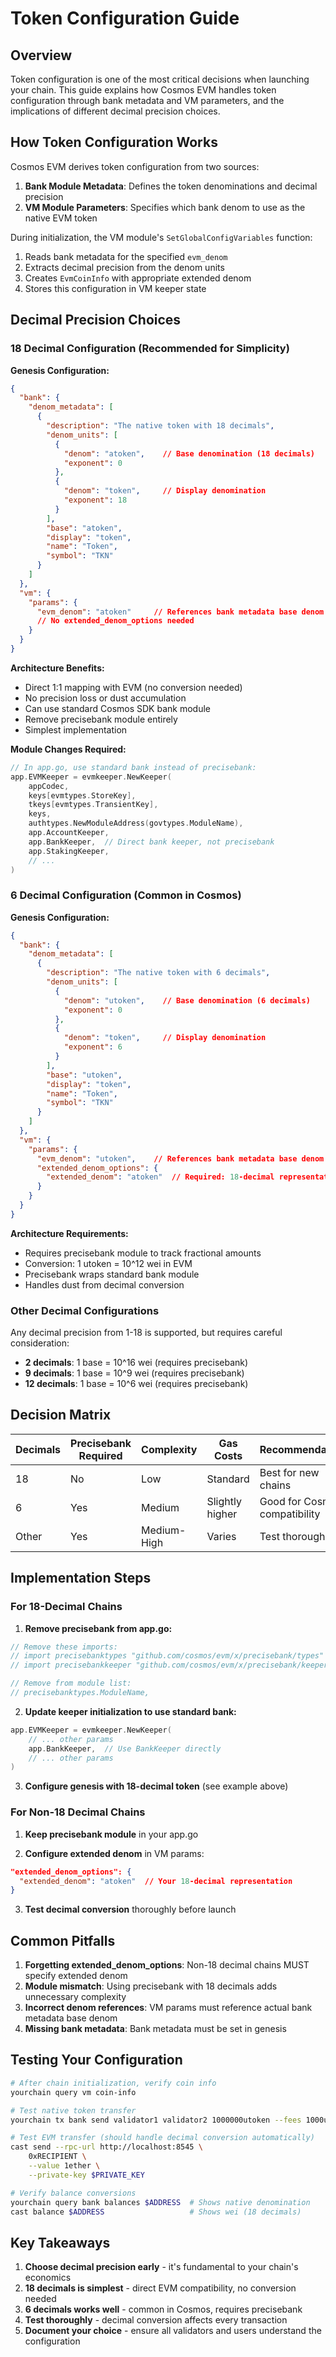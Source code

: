 # Token Configuration Guide

## Overview

Token configuration is one of the most critical decisions when launching your chain. This guide explains how Cosmos EVM handles token configuration through bank metadata and VM parameters, and the implications of different decimal precision choices.

## How Token Configuration Works

Cosmos EVM derives token configuration from two sources:

1. **Bank Module Metadata**: Defines the token denominations and decimal precision
2. **VM Module Parameters**: Specifies which bank denom to use as the native EVM token

During initialization, the VM module's `SetGlobalConfigVariables` function:
1. Reads bank metadata for the specified `evm_denom`
2. Extracts decimal precision from the denom units
3. Creates `EvmCoinInfo` with appropriate extended denom
4. Stores this configuration in VM keeper state

## Decimal Precision Choices

### 18 Decimal Configuration (Recommended for Simplicity)

**Genesis Configuration:**
```json
{
  "bank": {
    "denom_metadata": [
      {
        "description": "The native token with 18 decimals",
        "denom_units": [
          {
            "denom": "atoken",    // Base denomination (18 decimals)
            "exponent": 0
          },
          {
            "denom": "token",     // Display denomination
            "exponent": 18
          }
        ],
        "base": "atoken",
        "display": "token",
        "name": "Token",
        "symbol": "TKN"
      }
    ]
  },
  "vm": {
    "params": {
      "evm_denom": "atoken"     // References bank metadata base denom
      // No extended_denom_options needed
    }
  }
}
```

**Architecture Benefits:**
- Direct 1:1 mapping with EVM (no conversion needed)
- No precision loss or dust accumulation
- Can use standard Cosmos SDK bank module
- Remove precisebank module entirely
- Simplest implementation

**Module Changes Required:**
```go
// In app.go, use standard bank instead of precisebank:
app.EVMKeeper = evmkeeper.NewKeeper(
    appCodec,
    keys[evmtypes.StoreKey],
    tkeys[evmtypes.TransientKey],
    keys,
    authtypes.NewModuleAddress(govtypes.ModuleName),
    app.AccountKeeper,
    app.BankKeeper,  // Direct bank keeper, not precisebank
    app.StakingKeeper,
    // ...
)
```

### 6 Decimal Configuration (Common in Cosmos)

**Genesis Configuration:**
```json
{
  "bank": {
    "denom_metadata": [
      {
        "description": "The native token with 6 decimals",
        "denom_units": [
          {
            "denom": "utoken",    // Base denomination (6 decimals)
            "exponent": 0
          },
          {
            "denom": "token",     // Display denomination
            "exponent": 6
          }
        ],
        "base": "utoken",
        "display": "token",
        "name": "Token",
        "symbol": "TKN"
      }
    ]
  },
  "vm": {
    "params": {
      "evm_denom": "utoken",    // References bank metadata base denom
      "extended_denom_options": {
        "extended_denom": "atoken"  // Required: 18-decimal representation for EVM
      }
    }
  }
}
```

**Architecture Requirements:**
- Requires precisebank module to track fractional amounts
- Conversion: 1 utoken = 10^12 wei in EVM
- Precisebank wraps standard bank module
- Handles dust from decimal conversion

### Other Decimal Configurations

Any decimal precision from 1-18 is supported, but requires careful consideration:

- **2 decimals**: 1 base = 10^16 wei (requires precisebank)
- **9 decimals**: 1 base = 10^9 wei (requires precisebank)
- **12 decimals**: 1 base = 10^6 wei (requires precisebank)

## Decision Matrix

| Decimals | Precisebank Required | Complexity | Gas Costs | Recommendation |
|----------|---------------------|------------|-----------|----------------|
| 18 | No | Low | Standard | Best for new chains |
| 6 | Yes | Medium | Slightly higher | Good for Cosmos compatibility |
| Other | Yes | Medium-High | Varies | Test thoroughly |

## Implementation Steps

### For 18-Decimal Chains

1. **Remove precisebank from app.go:**
```go
// Remove these imports:
// import precisebanktypes "github.com/cosmos/evm/x/precisebank/types"
// import precisebankkeeper "github.com/cosmos/evm/x/precisebank/keeper"

// Remove from module list:
// precisebanktypes.ModuleName,
```

2. **Update keeper initialization to use standard bank:**
```go
app.EVMKeeper = evmkeeper.NewKeeper(
    // ... other params
    app.BankKeeper,  // Use BankKeeper directly
    // ... other params
)
```

3. **Configure genesis with 18-decimal token** (see example above)

### For Non-18 Decimal Chains

1. **Keep precisebank module** in your app.go

2. **Configure extended denom** in VM params:
```json
"extended_denom_options": {
  "extended_denom": "atoken"  // Your 18-decimal representation
}
```

3. **Test decimal conversion** thoroughly before launch

## Common Pitfalls

1. **Forgetting extended_denom_options**: Non-18 decimal chains MUST specify extended denom
2. **Module mismatch**: Using precisebank with 18 decimals adds unnecessary complexity
3. **Incorrect denom references**: VM params must reference actual bank metadata base denom
4. **Missing bank metadata**: Bank metadata must be set in genesis

## Testing Your Configuration

```bash
# After chain initialization, verify coin info
yourchain query vm coin-info

# Test native token transfer
yourchain tx bank send validator1 validator2 1000000utoken --fees 1000utoken

# Test EVM transfer (should handle decimal conversion automatically)
cast send --rpc-url http://localhost:8545 \
    0xRECIPIENT \
    --value 1ether \
    --private-key $PRIVATE_KEY

# Verify balance conversions
yourchain query bank balances $ADDRESS  # Shows native denomination
cast balance $ADDRESS                   # Shows wei (18 decimals)
```

## Key Takeaways

1. **Choose decimal precision early** - it's fundamental to your chain's economics
2. **18 decimals is simplest** - direct EVM compatibility, no conversion needed
3. **6 decimals works well** - common in Cosmos, requires precisebank
4. **Test thoroughly** - decimal conversion affects every transaction
5. **Document your choice** - ensure all validators and users understand the configuration